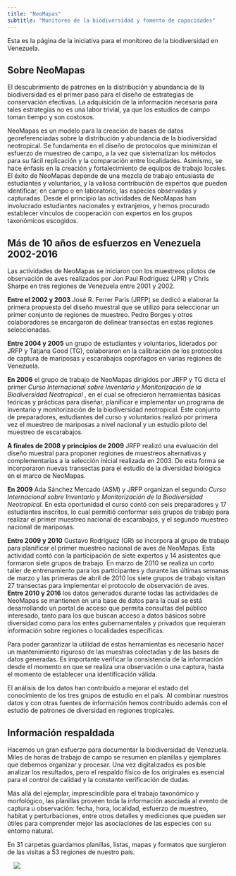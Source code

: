 ```yaml
---
title: "NeoMapas"
subtitle: "Monitoreo de la biodiversidad y fomento de capacidades"
---
```


Esta es la página de la iniciativa para el monitoreo de la biodiversidad en Venezuela.

## Sobre NeoMapas 

El descubrimiento de patrones en la distribución y abundancia de la biodiversidad es el primer paso para el diseño de estrategias de conservación efectivas. La adquisición de la información necesaria para tales estrategias no es una labor trivial, ya que los estudios de campo toman tiempo y son costosos. 

NeoMapas es un modelo para la creación de bases de datos georeferenciadas sobre la distribución y abundancia de la biodiversidad neotropical. Se fundamenta en el diseño de protocolos que minimizan el esfuerzo de muestreo de campo, a la vez que sistematizan los métodos para su fácil replicación y la comparación entre localidades. Asimismo, se hace énfasis en la creación y fortalecimiento de equipos de trabajo locales.            
El éxito de NeoMapas depende de una mezcla de trabajo entusiasta de estudiantes y voluntarios, y la valiosa contribución de expertos que pueden identificar, en campo o en laboratorio, las especies observadas y capturadas. Desde el principio las actividades de NeoMapas han involucrado estudiantes nacionales y extranjeros, y hemos procurado establecer vínculos de cooperación con expertos en los grupos taxonómicos escogidos. 


## Más de 10 años de esfuerzos en Venezuela 2002-2016

Las actividades de NeoMapas se iniciaron con los muestreos pilotos de observación de aves realizados por Jon Paul Rodríguez (JPR) y Chris Sharpe en tres regiones de Venezuela entre 2001 y 2002.            
  
**Entre el 2002 y 2003** José R. Ferrer Paris (JRFP) se dedicó a elaborar la primera propuesta del diseño muestral que se utilizó para seleccionar un primer conjunto de regiones de muestreo. Pedro Borges y otros colaboradores se encargaron de delinear transectas en estas regiones seleccionadas.            
  
**Entre 2004 y 2005** un grupo de estudiantes y voluntarios, liderados por JRFP y Tatjana Good (TG), colaboraron en la calibración de los protocolos de captura de mariposas y escarabajos coprófagos en varias regiones de Venezuela.            
  
**En 2006** el grupo de trabajo de NeoMapas dirigidos por JRFP y TG dicta el primer  _Curso Internacional sobre Inventario y Monitorización de la Biodiversidad Neotropical_ , en el cual se ofrecieron  herramientas básicas teóricas y prácticas para diseñar, planificar e implementar un programa de inventario y monitorización de la biodiversidad neotropical. Este conjunto de preparadores, estudiantes del curso y voluntarios realizó por primera vez el muestreo de mariposas a nivel nacional y un estudio piloto del muestreo de escarabajos.            
  
**A finales de 2008 y principios de 2009** JRFP realizó una evaluación del diseño muestral para proponer regiones de muestreos alternativas y complementarias a la selección inicial realizada en 2003. De esta forma se incorporaron nuevas transectas para el estudio de la diversidad biológica en el marco de NeoMapas.           
  
**En 2009**  Ada Sánchez Mercado (ASM) y JRFP organizan  el segundo   _Curso Internacional sobre Inventario y Monitorización de la Biodiversidad Neotropical_. En esta oportunidad el curso contó con seis preparadores y 17 estudiantes inscritos, lo cual permitió conformar seis grupos de trabajo para realizar el primer muestreo nacional de escarabajos, y el segundo muestreo nacional de mariposas.            
  
**Entre 2009 y 2010** Gustavo Rodríguez (GR) se incorpora al grupo de trabajo para planificar el primer muestreo nacional de aves de NeoMapas. Esta actividad contó con la participación de siete expertos y 14 asistentes que formaron siete grupos de trabajo. En marzo de 2010 se realiza un corto taller de entrenamiento para los participantes y durante las últimas semanas de marzo y las primeras de abril de 2010 los siete grupos de trabajo visitan 27 transectas para implementar el protocolo de observación de aves.            
**Entre 2010 y 2016** los datos generados durante todas las actividades de NeoMapas se mantienen en una base de datos para la cual se está desarrollando un portal de acceso que permita consultas del público interesado, tanto para los que buscan acceso a datos básicos sobre diversidad como para los entes gubernamentales y privados que requieran información sobre regiones o localidades específicas.            
  
Para poder garantizar la utilidad de estas herramientas es necesario hacer un mantenimiento riguroso de las muestras colectadas y de las bases de datos generadas. Es importante verificar la consistencia de la información desde el momento en que se realiza una observación o una captura, hasta el momento de establecer una identificación válida.            
  
El análisis de los datos han contribuído a mejorar el estado del conocimiento de los tres grupos de estudio en el país. Al combinar nuestros datos y con otras fuentes de información hemos contribuído además con el estudio de patrones de diversidad en regiones tropicales.

## Información respaldada

Hacemos un gran esfuerzo para documentar la biodiversidad de Venezuela. Miles de horas de trabajo de campo se resumen en planillas y ejemplares que debemos organizar y procesar. Una vez digitalizados es posible analizar los resultados, pero el respaldo físico de los originales es esencial para el control de calidad y la constante verificación de dudas. 

Más allá del ejemplar, imprescindible para el trabajo taxonómico y morfológico, las planillas proveen toda la información asociada al evento de captura u observación: fecha, hora, localidad, esfuerzo de muestreo,&nbsp; habitat y perturbaciones, entre otros detalles y mediciones que pueden ser &#250;tiles para comprender mejor las asociaciones de las especies con su entorno natural. 

En 31 carpetas guardamos planillas, listas, mapas y formatos que surgieron de las visitas a 53 regiones de nuestro país. 

<a href="https://lh3.googleusercontent.com/-Xp6Irp403-Y/VxeD1m2Yc4I/AAAAAAAAERQ/d4FocQkkESw/s1600/20160420_082741.jpg" imageanchor="1" style="margin-left: 1em; margin-right: 1em;"> <img border="0" src="https://lh3.googleusercontent.com/-Xp6Irp403-Y/VxeD1m2Yc4I/AAAAAAAAERQ/d4FocQkkESw/s640/20160420_082741.jpg"> </a>
